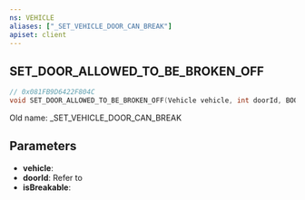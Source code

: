 ```yaml
---
ns: VEHICLE
aliases: ["_SET_VEHICLE_DOOR_CAN_BREAK"]
apiset: client
---
```

## SET_DOOR_ALLOWED_TO_BE_BROKEN_OFF

```c
// 0x081FB9D6422F804C
void SET_DOOR_ALLOWED_TO_BE_BROKEN_OFF(Vehicle vehicle, int doorId, BOOL isBreakable);
```

Old name: _SET_VEHICLE_DOOR_CAN_BREAK

## Parameters
* **vehicle**:
* **doorId**: Refer to <EmbeddedEnum name="eDoorId" />
* **isBreakable**: